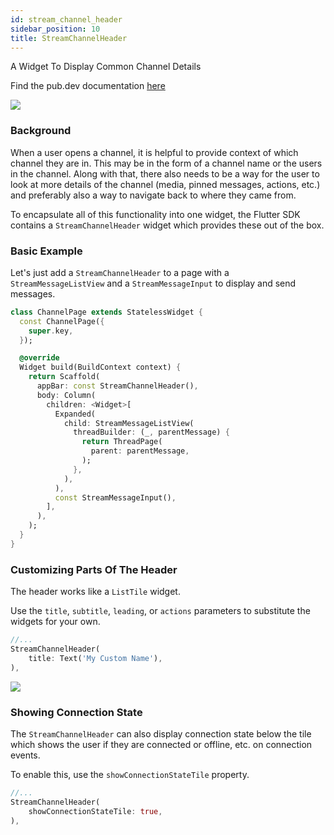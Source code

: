 ```yaml
---
id: stream_channel_header
sidebar_position: 10
title: StreamChannelHeader
---
```


A Widget To Display Common Channel Details

Find the pub.dev documentation [here](https://pub.dev/documentation/stream_chat_flutter/latest/stream_chat_flutter/StreamChannelHeader-class.html)

![](../assets/channel_header.png)

### Background

When a user opens a channel, it is helpful to provide context of which channel they are in. This may
be in the form of a channel name or the users in the channel. Along with that, there also needs to be
a way for the user to look at more details of the channel (media, pinned messages, actions, etc.) and
preferably also a way to navigate back to where they came from.

To encapsulate all of this functionality into one widget, the Flutter SDK contains a `StreamChannelHeader`
widget which provides these out of the box.

### Basic Example

Let's just add a `StreamChannelHeader` to a page with a `StreamMessageListView` and a `StreamMessageInput` to display
and send messages.

```dart
class ChannelPage extends StatelessWidget {
  const ChannelPage({
    super.key,
  });

  @override
  Widget build(BuildContext context) {
    return Scaffold(
      appBar: const StreamChannelHeader(),
      body: Column(
        children: <Widget>[
          Expanded(
            child: StreamMessageListView(
              threadBuilder: (_, parentMessage) {
                return ThreadPage(
                  parent: parentMessage,
                );
              },
            ),
          ),
          const StreamMessageInput(),
        ],
      ),
    );
  }
}
```

### Customizing Parts Of The Header

The header works like a `ListTile` widget.

Use the `title`, `subtitle`, `leading`, or `actions` parameters to substitute the widgets for your own.

```dart
//...
StreamChannelHeader(
    title: Text('My Custom Name'),
),
```

![](../assets/channel_header_custom_title.png)

### Showing Connection State

The `StreamChannelHeader` can also display connection state below the tile which shows the user if they
are connected or offline, etc. on connection events.

To enable this, use the `showConnectionStateTile` property.

```dart
//...
StreamChannelHeader(
    showConnectionStateTile: true,
),
```
